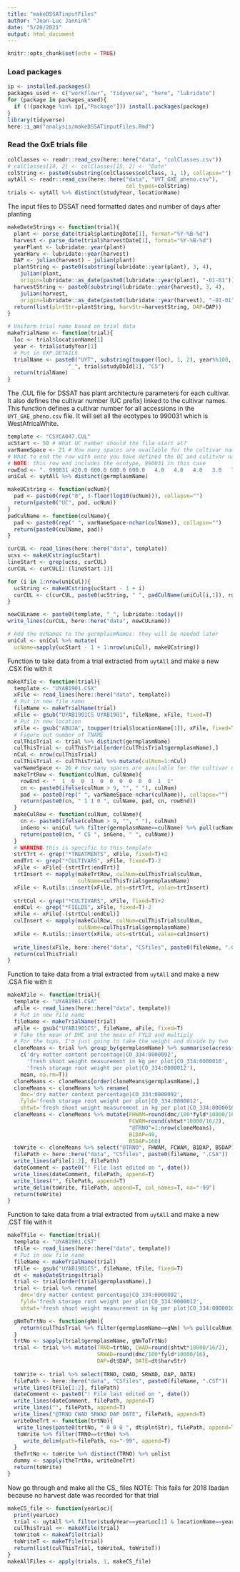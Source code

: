 ```yaml
---
title: "makeDSSATinputFiles"
author: "Jean-Luc Jannink"
date: "5/20/2021"
output: html_document
---
```


```r
knitr::opts_chunk$set(echo = TRUE)
```

### Load packages  
```r
ip <- installed.packages()
packages_used <- c("workflowr", "tidyverse", "here", "lubridate")
for (package in packages_used){
  if (!(package %in% ip[,"Package"])) install.packages(package)
}
library(tidyverse)
here::i_am("analysis/makeDSSATinputFiles.Rmd")
```

### Read the GxE trials file  
```r
colClasses <- readr::read_csv(here::here("data", "colClasses.csv"))
# colClasses[14, 2] <- colClasses[15, 2] <- "Date"
colString <- paste0(substring(colClasses$colClass, 1, 1), collapse="")
uytAll <- readr::read_csv(here::here("data", "UYT_GXE_pheno.csv"), 
                                     col_types=colString)
trials <- uytAll %>% distinct(studyYear, locationName)
```

The input files to DSSAT need formatted dates and number of days after planting
```r
makeDateStrings <- function(trial){
  plant <- parse_date(trial$plantingDate[1], format="%Y-%B-%d")
  harvest <- parse_date(trial$harvestDate[1], format="%Y-%B-%d")
  yearPlant <- lubridate::year(plant)
  yearHarv <- lubridate::year(harvest)
  DAP <- julian(harvest) - julian(plant)
  plantString <- paste0(substring(lubridate::year(plant), 3, 4),
    julian(plant, 
    origin=lubridate::as_date(paste0(lubridate::year(plant), "-01-01"))))
  harvestString <- paste0(substring(lubridate::year(harvest), 3, 4),
    julian(harvest, 
    origin=lubridate::as_date(paste0(lubridate::year(harvest), "-01-01"))))
  return(list(plntStr=plantString, harvStr=harvestString, DAP=DAP))
}

# Uniform trial name based on trial data
makeTrialName <- function(trial){
  loc <- trial$locationName[1]
  year <- trial$studyYear[1]
  # Put in EXP.DETAILS
  trialName <- paste0("UYT", substring(toupper(loc), 1, 2), year%%100, 
                   "_", trial$studyDbId[1], "CS")
  return(trialName)
}
```

The .CUL file for DSSAT has plant architecture parameters for each cultivar. 
It also defines the cultivar number (UC prefix) linked to the cultivar names. 
This function defines a cultivar number for all accessions in the 
`UYT_GXE_pheno.csv` file. It will set all the ecotypes to 990031 which is 
WestAfricaWhite.
```r
template <- "CSYCA047.CUL"
ucStart <- 50 # What UC number should the file start at?
varNameSpace <- 21 # How many spaces are available for the cultivar name?
# What to end the row with once you have defined the UC and culitvar name
# NOTE: this row end includes the ecotype, 990031 in this case
rowEnd <- ". 990031 420.0 600.0 600.0 600.0   4.0   4.0   4.0   3.0   700   200   957  0.33  1.20  8.30   2.0"
uniCul <- uytAll %>% distinct(germplasmName)

makeUCstring <- function(ucNum){
  pad <- paste0(rep("0", 3-floor(log10(ucNum))), collapse="")
  return(paste0("UC", pad, ucNum))
}
padCulName <- function(culName){
  pad <- paste0(rep(" ", varNameSpace-nchar(culName)), collapse="")
  return(paste0(culName, pad))
}

curCUL <- read_lines(here::here("data", template))
ucss <- makeUCstring(ucStart)
lineStart <- grep(ucss, curCUL)
curCUL <- curCUL[1:(lineStart-1)]

for (i in 1:nrow(uniCul)){
  ucString <- makeUCstring(ucStart - 1 + i)
  curCUL <- c(curCUL, paste0(ucString, " ", padCulName(uniCul[i,1]), rowEnd))
}

newCULname <- paste0(template, "_", lubridate::today())
write_lines(curCUL, here::here("data", newCULname))

# Add the ucNames to the germplasmNames: they will be needed later
uniCul <- uniCul %>% mutate(
  ucName=sapply(ucStart - 1 + 1:nrow(uniCul), makeUCstring))
```

Function to take data from a trial extracted from `uytAll` and make a new 
.CSX file with it
```r
makeXfile <- function(trial){
  template <- "UYAB1901.CSX"
  xFile <- read_lines(here::here("data", template))
  # Put in new file name
  fileName <- makeTrialName(trial)
  xFile <- gsub("UYAB1901CS UYAB1901", fileName, xFile, fixed=T)
  # Put in new location
  xFile <- gsub("ABUJA", toupper(trial$locationName[1]), xFile, fixed=T)
  # Figure out number of TNAME
  culThisTrial <- trial %>% distinct(germplasmName)
  culThisTrial <- culThisTrial[order(culThisTrial$germplasmName),]
  nCul <- nrow(culThisTrial)
  culThisTrial <- culThisTrial %>% mutate(culNum=1:nCul)
  varNameSpace <- 26 # How many spaces are available for the cultivar name?
  makeTrtRow <- function(culNum, culName){
    rowEnd <- "  1  0  0  1  0  0  0  0  0  0  1  1"
    cn <- paste0(ifelse(culNum > 9, "", " "), culNum)
    pad <- paste0(rep(" ", varNameSpace-nchar(culName)), collapse="")
    return(paste0(cn, " 1 1 0 ", culName, pad, cn, rowEnd))
  }
  makeCulRow <- function(culNum, culName){
    cn <- paste0(ifelse(culNum > 9, "", " "), culNum)
    inGeno <- uniCul %>% filter(germplasmName==culName) %>% pull(ucName)
    return(paste0(cn, " CS ", inGeno, " ", culName))
  }
  # WARNING this is specific to this template
  strtTrt <- grep("*TREATMENTS", xFile, fixed=T)+2
  endTrt <- grep("*CULTIVARS", xFile, fixed=T)-2
  xFile <- xFile[-(strtTrt:endTrt)]
  trtInsert <- mapply(makeTrtRow, culNum=culThisTrial$culNum,
                      culName=culThisTrial$germplasmName)
  xFile <- R.utils::insert(xFile, ats=strtTrt, value=trtInsert)
  
  strtCul <- grep("*CULTIVARS", xFile, fixed=T)+2
  endCul <- grep("*FIELDS", xFile, fixed=T)-2
  xFile <- xFile[-(strtCul:endCul)]
  culInsert <- mapply(makeCulRow, culNum=culThisTrial$culNum,
                      culName=culThisTrial$germplasmName)
  xFile <- R.utils::insert(xFile, ats=strtCul, value=culInsert)
  
  write_lines(xFile, here::here("data", "CSfiles", paste0(fileName, ".CSX")))
  return(culThisTrial)
}
```

Function to take data from a trial extracted from `uytAll` and make a new 
.CSA file with it
```r
makeAfile <- function(trial){
  template <- "UYAB1901.CSA"
  aFile <- read_lines(here::here("data", template))
  # Put in new file name
  fileName <- makeTrialName(trial)
  aFile <- gsub("UYAB1901CS", fileName, aFile, fixed=T)
  # Take the mean of DMC and the mean of FYLD and multiply
  # For the tops, I'm just going to take the weight and divide by two
  cloneMeans <- trial %>% group_by(germplasmName) %>% summarise(across(
    c('dry matter content percentage|CO_334:0000092',
      'fresh shoot weight measurement in kg per plot|CO_334:0000016',
      'fresh storage root weight per plot|CO_334:0000012'), 
    mean, na.rm=T))
  cloneMeans <- cloneMeans[order(cloneMeans$germplasmName),]
  cloneMeans <- cloneMeans %>% rename(
    dmc='dry matter content percentage|CO_334:0000092',
    fyld='fresh storage root weight per plot|CO_334:0000012',
    shtwt='fresh shoot weight measurement in kg per plot|CO_334:0000016')
  cloneMeans <- cloneMeans %>% mutate(FHWAM=round(dmc/100*fyld*10000/16),
                                      FCWAM=round(shtwt*10000/16/2),
                                      "@TRNO"=1:nrow(cloneMeans),
                                      B1DAP=40,
                                      B5DAP=160)
  toWrite <- cloneMeans %>% select("@TRNO", FHWAM, FCWAM, B1DAP, B5DAP)
  filePath <- here::here("data", "CSfiles", paste0(fileName, ".CSA"))
  write_lines(aFile[1:2], filePath)
  dateComment <- paste0("! File last edited on ", date())
  write_lines(dateComment, filePath, append=T)
  write_lines("", filePath, append=T)
  write_delim(toWrite, filePath, append=T, col_names=T, na="-99")
  return(toWrite)
}
```

Function to take data from a trial extracted from `uytAll` and make a new 
.CST file with it
```r
makeTfile <- function(trial){
  template <- "UYAB1901.CST"
  tFile <- read_lines(here::here("data", template))
  # Put in new file name
  fileName <- makeTrialName(trial)
  tFile <- gsub("UYAB1901CS", fileName, tFile, fixed=T)
  dt <- makeDateStrings(trial)
  trial <- trial[order(trial$germplasmName),]
  trial <- trial %>% rename(
    dmc='dry matter content percentage|CO_334:0000092',
    fyld='fresh storage root weight per plot|CO_334:0000012',
    shtwt='fresh shoot weight measurement in kg per plot|CO_334:0000016')

  gNmToTrtNo <- function(gNm){
    return(culThisTrial %>% filter(germplasmName==gNm) %>% pull(culNum))
  }
  trtNo <- sapply(trial$germplasmName, gNmToTrtNo)
  trial <- trial %>% mutate(TRNO=trtNo, CWAD=round(shtwt*10000/16/2),
                            SRWAD=round(dmc/100*fyld*10000/16),
                            DAP=dt$DAP, DATE=dt$harvStr)
  
  toWrite <- trial %>% select(TRNO, CWAD, SRWAD, DAP, DATE)
  filePath <- here::here("data", "CSfiles", paste0(fileName, ".CST"))
  write_lines(tFile[1:2], filePath)
  dateComment <- paste0("! File last edited on ", date())
  write_lines(dateComment, filePath, append=T)
  write_lines("", filePath, append=T)
  write_lines("@TRNO CWAD SRWAD DAP DATE", filePath, append=T)
  writeOneTrt <- function(trtNo){
   write_lines(paste0(trtNo, " 0 0 0 ", dt$plntStr), filePath, append=T)
   toWrite %>% filter(TRNO==trtNo) %>% 
     write_delim(path=filePath, na="-99", append=T)
  }
  theTrtNo <- toWrite %>% distinct(TRNO) %>% unlist
  dummy <- sapply(theTrtNo, writeOneTrt)
  return(toWrite)
}
```

Now go through and make all the CS_ files
NOTE: This fails for 2018 Ibadan because no harvest date was recorded for
that trial
```r
makeCS_file <- function(yearLoc){
  print(yearLoc)
  trial <- uytAll %>% filter(studyYear==yearLoc[1] & locationName==yearLoc[2])
  culThisTrial <<- makeXfile(trial)
  toWriteA <- makeAfile(trial)
  toWriteT <- makeTfile(trial)
  return(list(culThisTrial, toWriteA, toWriteT))
}
makeAllFiles <- apply(trials, 1, makeCS_file)
```

